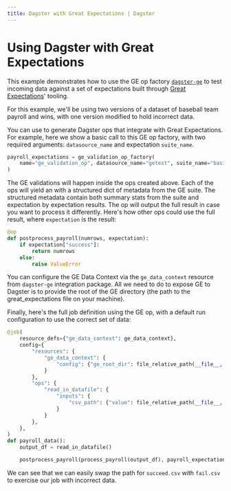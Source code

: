 ```yaml
---
title: Dagster with Great Expectations | Dagster
---
```


# Using Dagster with Great Expectations

<CodeReferenceLink filePath="examples/ge_example" />

This example demonstrates how to use the GE op factory [`dagster-ge`](/\_apidocs/libraries/dagster-ge) to test incoming data against a set of expectations built through [Great Expectations](https://docs.greatexpectations.io/en/latest/)' tooling.

For this example, we'll be using two versions of a dataset of baseball team payroll and wins, with one version modified to hold incorrect data.

You can use <PyObject module="dagster_ge" object="ge_validation_op_factory" /> to generate Dagster ops that integrate with Great Expectations. For example, here we show a basic call to this GE op factory, with two required arguments: `datasource_name` and expectation `suite_name`.

```python file=../../ge_example/ge_example/ge_demo.py startafter=start_ge_demo_marker_factory endbefore=end_ge_demo_marker_factory
payroll_expectations = ge_validation_op_factory(
    name="ge_validation_op", datasource_name="getest", suite_name="basic.warning"
)
```

The GE validations will happen inside the ops created above. Each of the ops will yield an <PyObject object="ExpectationResult" /> with a structured dict of metadata from the GE suite. The structured metadata contain both summary stats from the suite and expectation by expectation results. The op will output the full result in case you want to process it differently. Here's how other ops could use the full result, where `expectation` is the result:

```python file=../../ge_example/ge_example/ge_demo.py startafter=start_ge_demo_marker_op endbefore=end_ge_demo_marker_op
@op
def postprocess_payroll(numrows, expectation):
    if expectation["success"]:
        return numrows
    else:
        raise ValueError
```

You can configure the GE Data Context via the `ge_data_context` resource from `dagster-ge` integration package. All we need to do to expose GE to Dagster is to provide the root of the GE directory (the path to the great_expectations file on your machine).

Finally, here's the full job definition using the GE op, with a default run configuration to use the correct set of data:

```python file=../../ge_example/ge_example/ge_demo.py startafter=start_ge_demo_marker_job endbefore=end_ge_demo_marker_job
@job(
    resource_defs={"ge_data_context": ge_data_context},
    config={
        "resources": {
            "ge_data_context": {
                "config": {"ge_root_dir": file_relative_path(__file__, "./great_expectations")}
            }
        },
        "ops": {
            "read_in_datafile": {
                "inputs": {
                    "csv_path": {"value": file_relative_path(__file__, "./data/succeed.csv")}
                }
            }
        },
    },
)
def payroll_data():
    output_df = read_in_datafile()

    postprocess_payroll(process_payroll(output_df), payroll_expectations(output_df))
```

We can see that we can easily swap the path for `succeed.csv` with `fail.csv` to exercise our job with incorrect data.
